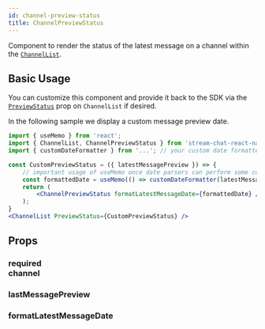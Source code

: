 ```yaml
---
id: channel-preview-status
title: ChannelPreviewStatus
---
```



Component to render the status of the latest message on a channel within the [`ChannelList`](../core-components/channel_list.mdx).

## Basic Usage

You can customize this component and provide it back to the SDK via the [`PreviewStatus`](../core-components/channel_list.mdx#previewstatus) prop on `ChannelList` if desired.

<!-- Added the following phrase so users can search for "custom message date" and find this component once it defaults to rendering the last message date  -->
In the following sample we display a custom message preview date. 

<!-- Added the comment about useMemo because one of our sample projects had a perf problem related to this exact case  -->
```jsx
import { useMemo } from 'react';
import { ChannelList, ChannelPreviewStatus } from 'stream-chat-react-native';
import { customDateFormatter } from '...'; // your custom date formatter

const CustomPreviewStatus = ({ latestMessagePreview }) => {
    // important usage of useMemo once date parsers can perform some computation when re-rendering.
    const formattedDate = useMemo(() => customDateFormatter(latestMessagePreview), [latestMessagePreview]);
    return (
        <ChannelPreviewStatus formatLatestMessageDate={formattedDate} />
    );
}
<ChannelList PreviewStatus={CustomPreviewStatus} />
```

## Props

### <div class="label required">required</div> **channel**

<Channel/>

### lastMessagePreview

<LastMessagePreview/>

### formatLatestMessageDate

<FormatLatestMessageDate/>